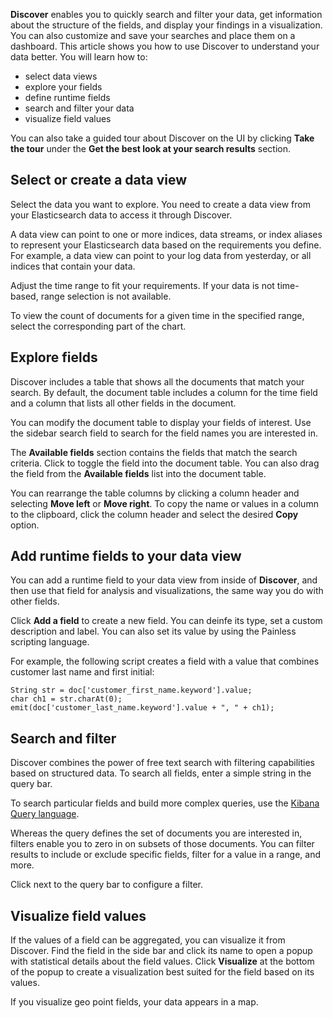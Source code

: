 **Discover** enables you to quickly search and filter your data, get information
about the structure of the fields, and display your findings in a visualization.
You can also customize and save your searches and place them on a dashboard.
This article shows you how to use Discover to understand your data better. You
will learn how to:

* select data views
* explore your fields
* define runtime fields
* search and filter your data
* visualize field values

You can also take a guided tour about Discover on the UI by clicking
**Take the tour** under the **Get the best look at your search results**
section.


## Select or create a data view

Select the data you want to explore. You need to create a data view from your
Elasticsearch data to access it through Discover.

<DocCallOut color="success" title="Data view">
A data view can point to one or more indices, data streams, or index aliases to
represent your Elasticsearch data based on the requirements you define. For
example, a data view can point to your log data from yesterday, or all indices
that contain your data.
</DocCallOut>

Adjust the time range to fit your requirements. If your data is not
time-based, range selection is not available.

To view the count of documents for a given time in the specified range,
select the corresponding part of the chart.


## Explore fields

Discover includes a table that shows all the documents that match your search.
By default, the document table includes a column for the time field and a column
that lists all other fields in the document.

You can modify the document table to display your fields of interest. Use the
sidebar search field to search for the field names you are interested in.

The **Available fields** section contains the fields that match the search
criteria. Click <DocIcon type="plusInCircle" title="Add field as column icon" />
to toggle the field into the document table. You can also drag the field from
the **Available fields** list into the document table.

You can rearrange the table columns by clicking a column header and selecting
**Move left** or **Move right**. To copy the name or values in a column to the
clipboard, click the column header and select the desired **Copy** option.


## Add runtime fields to your data view

You can add a runtime field to your data view from inside of **Discover**, and
then use that field for analysis and visualizations, the same way you do with
other fields.

Click **Add a field** to create a new field. You can deinfe its type, set a
custom description and label. You can also set its value by using the Painless
scripting language.

For example, the following script creates a field with a value that combines
customer last name and first initial:

```
String str = doc['customer_first_name.keyword'].value;
char ch1 = str.charAt(0);
emit(doc['customer_last_name.keyword'].value + ", " + ch1);
```


## Search and filter

Discover combines the power of free text search with filtering capabilities
based on structured data. To search all fields, enter a simple string in the
query bar.

To search particular fields and build more complex queries, use the
[Kibana Query language](https://www.elastic.co/guide/en/kibana/current/kuery-query.html).

Whereas the query defines the set of documents you are interested in, filters
enable you to zero in on subsets of those documents. You can filter results to
include or exclude specific fields, filter for a value in a range, and more.

Click <DocIcon type="plusInCircleFilled" title="Add filter" /> next to the query
bar to configure a filter.


## Visualize field values

If the values of a field can be aggregated, you can visualize it from Discover.
Find the field in the side bar and click its name to open a popup with
statistical details about the field values. Click **Visualize** at the bottom of
the popup to create a visualization best suited for the field based on its
values.

If you visualize geo point fields, your data appears in a map.